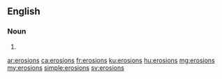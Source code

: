 ==English==

===Noun===
{{head|en|plural}}

# {{plural of|erosion|lang=en}}

[[ar:erosions]]
[[ca:erosions]]
[[fr:erosions]]
[[ku:erosions]]
[[hu:erosions]]
[[mg:erosions]]
[[my:erosions]]
[[simple:erosions]]
[[sv:erosions]]